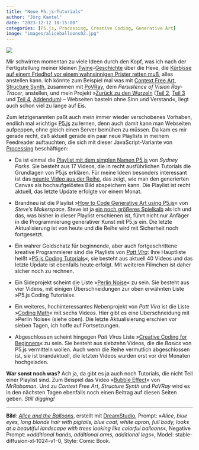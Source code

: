 ```yaml
---
title: "Neue P5.js-Tutorials"
author: "Jörg Kantel"
date: "2023-12-12 18:15:00"
categories: [P5.js, Processing, Creative Coding, Generative Art]
image: "images/aliceballoons02.jpg"
---
```


[![](images/aliceballoons02-b.jpg)](https://www.flickr.com/photos/schockwellenreiter/53393606339/)

Mir schwirren momentan zu viele Ideen durch den Kopf, was ich nach der Fertigstellung meiner kleinen [Twine](http://cognitiones.kantel-chaos-team.de/multimedia/spieleprogrammierung/twine2.html)-[Geschichte](https://kantel.github.io/posts/2023111901_smashing_pumpkins_devlog_3/) über die Hexe, die [Kürbisse auf einem Friedhof vor einem wahnsinnigen Prister retten muß](https://kantel.github.io/posts/2023102101_smashed_pumpkins/), alles anstellen kann. Ich könnte zum Beispiel mal was mit [Context Free Art](http://cognitiones.kantel-chaos-team.de/programmierung/creativecoding/contextfreeart.html), [Structure Synth](http://cognitiones.kantel-chaos-team.de/programmierung/creativecoding/structuresynth.html), zusammen mit [PoVRay](http://cognitiones.kantel-chaos-team.de/multimedia/computergraphik/3d/povray.html), dem *Persistence of Vision Ray-Tracer*, anstellen, und mein Projekt »[Zurück zu den Wurzeln](http://blog.schockwellenreiter.de/2022/05/2022052401.html) ([Teil&nbsp;2](http://blog.schockwellenreiter.de/2022/05/2022052502.html), [Teil&nbsp;3](http://blog.schockwellenreiter.de/2022/05/2022052701.html) und [Teil&nbsp;4](http://blog.schockwellenreiter.de/2022/06/2022061501.html), [Addendum](http://blog.schockwellenreiter.de/2022/08/2022082702.html)) -- Webseiten basteln ohne Sinn und Verstand«, liegt auch schon viel zu lange auf Eis.

Zum letztgenannten paßt auch mein immer wieder verschobenes Vorhaben, endlich mal »richtig« [P5.js](http://cognitiones.kantel-chaos-team.de/programmierung/creativecoding/processing/p5js.html) zu lernen, denn auch damit kann man Webseiten aufpeppen, ohne gleich einen Server bemühen zu müssen. Da kam es mir gerade recht, daß aktuell gerade ein paar neue Playlists in meinem Feedreader auftauchten, die sich mit dieser JavaScript-Variante von [Processing](http://cognitiones.kantel-chaos-team.de/programmierung/creativecoding/processing/processing.html) beschäftigen:

- Da ist einmal die [Playlist mit dem simplen Namen P5.js](https://www.youtube.com/playlist?list=PL9mju7xJiT_JyBW2EMvJANYSXWkNrG3Zp) von *Sydney Parks*. Sie besteht aus 17 Videos, die in recht ausführlichen Tutorials die Grundlagen von P5.js erklären. Für meine Ideen besonders interessant ist das [neunte Video aus der Reihe](https://www.youtube.com/watch?v=APBdkSAQklI), das zeigt, wie man den generierten Canvas als hochaufgelöstes Bild abspeichern kann. Die Playlist ist recht aktuell, das letzte Update erfolgte vor einem Monat.

- Brandneu ist die Playlist »[How to Code Generative Art using P5.js](https://www.youtube.com/playlist?list=PLnJOmsprq3bE0QLbe7wZ8yb1-Dt0FBcP5)« von *Steve's Makerspace*. Steve ist ja [ein noch größeres Spielkalb](https://kantel.github.io/posts/2023102701_steves_makerspace/) als ich und das, was bisher in dieser Playlist erschienen ist, führt nicht nur Anfäger in die Programmierung generativer Kunst mit P5.js ein. Die letzte Aktualisierung ist von heute und die Reihe wird mit Sicherheit noch fortgesetzt.

- Ein wahrer Goldschatz für beginnende, aber auch fortgeschrittene kreative Programmierer sind die Playlists von *[Patt Vira](https://www.pattvira.com/)*: Ihre Hauptliste heißt »[P5.js Coding Tutorials](https://www.youtube.com/playlist?list=PL0beHPVMklwh3KNAibTZKkHjN4xILaWvE)«, sie besteht aus aktuell 40 Videos und das letzte Update ist ebenfalls heute erfolgt. Mit weiteren Filmchen ist daher sicher noch zu rechnen.

- Ein Sideprojekt scheint die Liste »[Perlin Noise](https://www.youtube.com/playlist?list=PL0beHPVMklwh6-2ohRiaN6wo8ttoWF9JP)« zu sein. Sie besteht aus vier Videos, mit einigen Überschneidungen zur oben erwähnten Liste »P5.js Coding Tutorials«.

- Ein weiteres, hochinteressantes Nebenprojekt von *Patt Vira* ist die Liste »[Coding Math](https://www.youtube.com/playlist?list=PL0beHPVMklwgLj03AY9XRMJE5XxGma28g)« mit sechs Videos. Hier gibt es eine Überschneidung mit »Perlin Noise« (siehe oben). Die letzte Aktualisierung erschien vor sieben Tagen, ich hoffe auf Fortsetzungen.

- Abgeschlossen scheint hingegen *Patt Viras* Liste »[Creative Coding for Beginners](https://www.youtube.com/playlist?list=PL0beHPVMklwgMz4Z-mNp4_udo9mjBk7pn)« zu sein. Sie besteht aus siebzehn Videos, die die *Basics* von P5.js vermitteln wollen. Auch wenn die Reihe vermutlich abgeschlossen ist, sie ist brandaktuell, die letzten Videos wurden erst vor drei Monaten hochgeladen.

**War sonst noch was?** Ach ja, da gibt es ja auch noch Tutorials, die nicht Teil einer Playlist sind. Zum Beispiel das Video »[Bubble Effect](https://www.youtube.com/watch?v=EFbrWuqpKuA)« von *MrRoboman*. Und zu *Context Free Art*, *Structure Synth* und *PoVRay* wird es in den nächsten Tagen ebenfalls noch einen Beitrag auf diesen Seiten geben. *Still digging!*

---

**Bild**: *[Alice and the Balloons](https://www.flickr.com/photos/schockwellenreiter/53393606339/)*, erstellt mit [DreamStudio](https://beta.dreamstudio.ai/generate), Prompt: »*Alice, blue eyes, long blonde hair with pigtails, blue coat, white apron, full body, looks at a beautiful landscape with trees looking like colorful balloons*«, Negative Prompt: »*additional hands, additional arms, additional legs*«, Model: stable-diffusion-xl-1024-v1-0, Style: Comic Book.